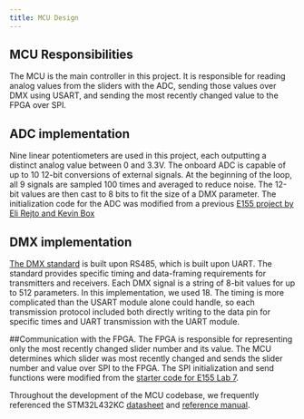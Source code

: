 ```yaml
---
title: MCU Design
---
```


## MCU Responsibilities
The MCU is the main controller in this project. It is responsible for reading analog values from the sliders with the ADC, sending those values over DMX using USART, and sending the most recently changed value to the FPGA over SPI.

## ADC implementation
Nine linear potentiometers are used in this project, each outputting a distinct analog value between 0 and 3.3V. The onboard ADC is capable of up to 10 12-bit conversions of external signals. At the beginning of the loop, all 9 signals are sampled 100 times and averaged to reduce noise. The 12-bit values are then cast to 8 bits to fit the size of a DMX parameter. The initialization code for the ADC was modified from a previous [E155 project by Eli Rejto and Kevin Box](https://github.com/ERejto/FPGA_Synthesizer/tree/main/MCU)

## DMX implementation
[The DMX standard](https://tsp.esta.org/tsp/documents/docs/ANSI%20E1.11%20-%202024.pdf) is built upon RS485, which is built upon UART. The standard provides specific timing and data-framing requirements for transmitters and receivers. Each DMX signal is a string of 8-bit values for up to 512 parameters. In this implementation, we used 18. The timing is more complicated than the USART module alone could handle, so each transmission protocol included both directly writing to the data pin for specific times and UART transmission with the UART module.

##Communication with the FPGA.
The FPGA is responsible for representing only the most recently changed slider number and its value. The MCU determines which slider was most recently changed and sends the slider number and value over SPI to the FPGA. The SPI initialization and send functions were modified from the [starter code for E155 Lab 7](https://github.com/HMC-E155/hmc-e155/tree/main/lab/lab07/lab07_mcu).

Throughout the development of the MCU codebase, we frequently referenced the STM32L432KC [datasheet](https://hmc-e155.github.io/assets/doc/ds11451-stm32l432kc.pdf) and [reference manual](https://hmc-e155.github.io/assets/doc/rm0394-stm32l41xxx42xxx43xxx44xxx45xxx46xxx-advanced-armbased-32bit-mcus-stmicroelectronics.pdf).
